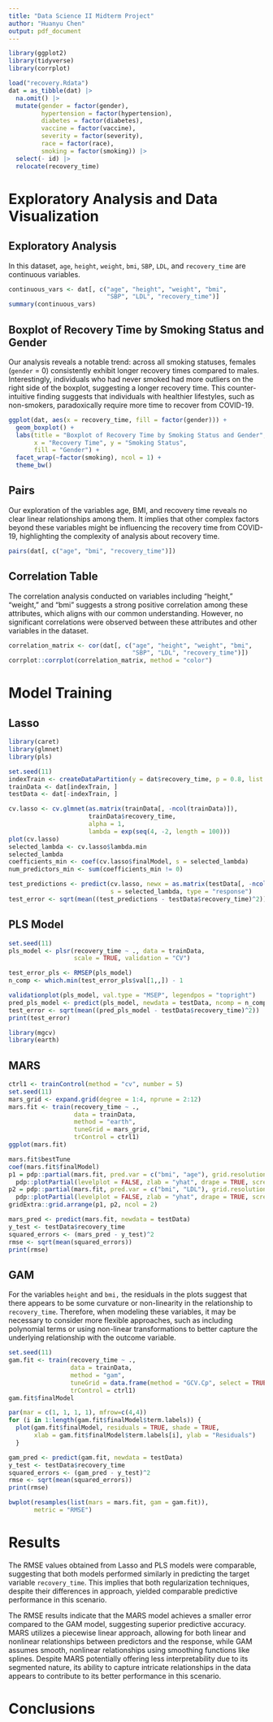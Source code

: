 ```yaml
---
title: "Data Science II Midterm Project"
author: "Huanyu Chen"
output: pdf_document
---
```


```r
library(ggplot2)
library(tidyverse)
library(corrplot)

load("recovery.Rdata")
dat = as_tibble(dat) |>
  na.omit() |>
  mutate(gender = factor(gender), 
         hypertension = factor(hypertension), 
         diabetes = factor(diabetes), 
         vaccine = factor(vaccine), 
         severity = factor(severity), 
         race = factor(race), 
         smoking = factor(smoking)) |>
  select(- id) |>
  relocate(recovery_time)
```

# Exploratory Analysis and Data Visualization

## Exploratory Analysis
In this dataset, `age`, `height`, `weight`, `bmi`, `SBP`, `LDL`, and `recovery_time` are continuous variables.
```r
continuous_vars <- dat[, c("age", "height", "weight", "bmi",
                           "SBP", "LDL", "recovery_time")]
summary(continuous_vars)
```

## Boxplot of Recovery Time by Smoking Status and Gender

Our analysis reveals a notable trend: across all smoking statuses, females (`gender` = 0) consistently exhibit longer recovery times compared to males. Interestingly, individuals who had never smoked had more outliers on the right side of the boxplot, suggesting a longer recovery time. This counter-intuitive finding suggests that individuals with healthier lifestyles, such as non-smokers, paradoxically require more time to recover from COVID-19.

```r
ggplot(dat, aes(x = recovery_time, fill = factor(gender))) +
  geom_boxplot() +
  labs(title = "Boxplot of Recovery Time by Smoking Status and Gender",
       x = "Recovery Time", y = "Smoking Status",
       fill = "Gender") +
  facet_wrap(~factor(smoking), ncol = 1) +
  theme_bw()
```

## Pairs

Our exploration of the variables age, BMI, and recovery time reveals no clear linear relationships among them. It implies that other complex factors beyond these variables might be influencing the recovery time from COVID-19, highlighting the complexity of analysis about recovery time.

```r
pairs(dat[, c("age", "bmi", "recovery_time")])
```

## Correlation Table

The correlation analysis conducted on variables including "height," "weight," and "bmi" suggests a strong positive correlation among these attributes, which aligns with our common understanding. However, no significant correlations were observed between these attributes and other variables in the dataset.

```r
correlation_matrix <- cor(dat[, c("age", "height", "weight", "bmi",
                                  "SBP", "LDL", "recovery_time")])
corrplot::corrplot(correlation_matrix, method = "color")
```

\newpage
# Model Training
## Lasso
```r
library(caret)
library(glmnet)
library(pls)

set.seed(11)
indexTrain <- createDataPartition(y = dat$recovery_time, p = 0.8, list = FALSE)
trainData <- dat[indexTrain, ]
testData <- dat[-indexTrain, ]

cv.lasso <- cv.glmnet(as.matrix(trainData[, -ncol(trainData)]),
                      trainData$recovery_time, 
                      alpha = 1, 
                      lambda = exp(seq(4, -2, length = 100)))
plot(cv.lasso)
selected_lambda <- cv.lasso$lambda.min
selected_lambda
coefficients_min <- coef(cv.lasso$finalModel, s = selected_lambda)
num_predictors_min <- sum(coefficients_min != 0)

test_predictions <- predict(cv.lasso, newx = as.matrix(testData[, -ncol(testData)]),
                            s = selected_lambda, type = "response")
test_error <- sqrt(mean((test_predictions - testData$recovery_time)^2))
```

## PLS Model
```r
set.seed(11)
pls_model <- plsr(recovery_time ~ ., data = trainData,
                  scale = TRUE, validation = "CV")

test_error_pls <- RMSEP(pls_model)
n_comp <- which.min(test_error_pls$val[1,,]) - 1

validationplot(pls_model, val.type = "MSEP", legendpos = "topright")
pred_pls_model <- predict(pls_model, newdata = testData, ncomp = n_comp)
test_error <- sqrt(mean((pred_pls_model - testData$recovery_time)^2))
print(test_error)
```

```r
library(mgcv)
library(earth)
```


## MARS
```r
ctrl1 <- trainControl(method = "cv", number = 5)
set.seed(11)
mars_grid <- expand.grid(degree = 1:4, nprune = 2:12)
mars.fit <- train(recovery_time ~ ., 
                  data = trainData, 
                  method = "earth",
                  tuneGrid = mars_grid,
                  trControl = ctrl1)
ggplot(mars.fit)
```

```r
mars.fit$bestTune
coef(mars.fit$finalModel)
p1 = pdp::partial(mars.fit, pred.var = c("bmi", "age"), grid.resolution = 10) %>%
  pdp::plotPartial(levelplot = FALSE, zlab = "yhat", drape = TRUE, screen = list(z = 40, x = -60))
p2 = pdp::partial(mars.fit, pred.var = c("bmi", "LDL"), grid.resolution = 10) %>%
  pdp::plotPartial(levelplot = FALSE, zlab = "yhat", drape = TRUE, screen = list(z = 40, x = -60))
gridExtra::grid.arrange(p1, p2, ncol = 2)
```

```r
mars_pred <- predict(mars.fit, newdata = testData)
y_test <- testData$recovery_time
squared_errors <- (mars_pred - y_test)^2
rmse <- sqrt(mean(squared_errors))
print(rmse)
```

## GAM
For the variables `height` and `bmi,` the residuals in the plots suggest that there appears to be some curvature or non-linearity in the relationship to `recovery_time`. Therefore, when modeling these variables, it may be necessary to consider more flexible approaches, such as including polynomial terms or using non-linear transformations to better capture the underlying relationship with the outcome variable.
```r
set.seed(11)
gam.fit <- train(recovery_time ~ ., 
                 data = trainData, 
                 method = "gam",
                 tuneGrid = data.frame(method = "GCV.Cp", select = TRUE),
                 trControl = ctrl1)
gam.fit$finalModel
```

```r
par(mar = c(1, 1, 1, 1), mfrow=c(4,4))
for (i in 1:length(gam.fit$finalModel$term.labels)) {
  plot(gam.fit$finalModel, residuals = TRUE, shade = TRUE,
       xlab = gam.fit$finalModel$term.labels[i], ylab = "Residuals")
  }
```

```r
gam_pred <- predict(gam.fit, newdata = testData)
y_test <- testData$recovery_time
squared_errors <- (gam_pred - y_test)^2
rmse <- sqrt(mean(squared_errors))
print(rmse)
```

```r
bwplot(resamples(list(mars = mars.fit, gam = gam.fit)),
       metric = "RMSE")
```

\newpage
# Results

The RMSE values obtained from Lasso and PLS models were comparable, suggesting that both models performed similarly in predicting the target variable `recovery_time`. This implies that both regularization techniques, despite their differences in approach, yielded comparable predictive performance in this scenario.

The RMSE results indicate that the MARS model achieves a smaller error compared to the GAM model, suggesting superior predictive accuracy. MARS utilizes a piecewise linear approach, allowing for both linear and nonlinear relationships between predictors and the response, while GAM assumes smooth, nonlinear relationships using smoothing functions like splines. Despite MARS potentially offering less interpretability due to its segmented nature, its ability to capture intricate relationships in the data appears to contribute to its better performance in this scenario.

\newpage
# Conclusions